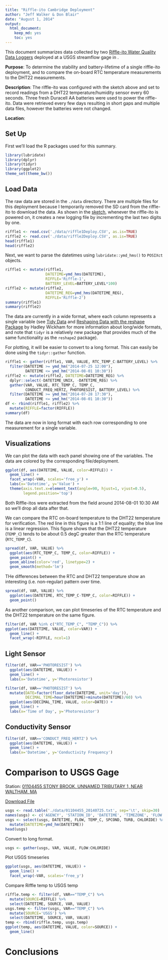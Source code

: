 ```yaml
---
title: "Riffle-ito Cambridge Deployment"
author: "Jeff Walker & Don Blair"
date: "August 1, 2014"
output:
  html_document:
    keep_md: yes
    toc: yes
---
```


This document summarizes data collected by two [Riffle-ito Water Quality Data Loggers](https://github.com/p-v-o-s/riffle-ito) deployed at a USGS streamflow gage in .

**Purpose**: To determine the stability and battery-lifetime of a single riffle-ito deployment, and to compare the on-board RTC temperature measurements to the DHT22 measurements.

**Description**: The riffle-ito was configured with the sketch above and set to record readings from a DHT22 temperature/humidity sensor every 60 seconds. Three fresh Duracell AA batteries were used to power the riffle-ito. Data were retrieved every few days resulting in short gaps and multiple data files, however the batteries were not changed.  

**Location**: 

## Set Up

First we'll load the R packages used for this summary.

```r
library(lubridate)
library(dplyr)
library(tidyr)
library(ggplot2)
theme_set(theme_bw())
```

## Load Data

The raw data are stored in the `./data` directory. There are multiple files for this 
deployment because I temporarily removed the SD card from the riffle-ito to download
the data. As shown in the [sketch](), whenever the riffle-ito is powered on, it creates a new logging file by incrementing the last two digits by one.

```r
riffle1 <- read.csv('./data/riffle1Deploy.CSV', as.is=TRUE)
riffle2 <- read.csv('./data/riffle2Deploy.CSV', as.is=TRUE)
head(riffle1)
head(riffle2)
```

Next, we want to parse the datetimes using `lubridate::ymd_hms()` to `POSIXct` objects.

```r
riffle1 <- mutate(riffle1,
                  DATETIME=ymd_hms(DATETIME),
                  RIFFLE='Riffle-1',
                  BATTERY_LEVEL=BATTERY_LEVEL*100)
riffle2 <- mutate(riffle2,
                  DATETIME_REG=ymd_hms(DATETIME_REG),
                  RIFFLE='Riffle-2')
summary(riffle1)
summary(riffle2)
```

The data are currently in a wide format, where each column represents a single variable (see [Tidy Data](http://vita.had.co.nz/papers/tidy-data.pdf) and [Reshaping Data with the reshape Package](http://www.jstatsoft.org/v21/i12/paper) by Hadley Wickham for more information about long/wide formats, and note that `tidyr` is a relatively new package that provides much of the same functionality as the `reshape2` package). 

For plotting, it will be easier to convert to a long format. This can easily be done using the `tidyr::gather` function.

```r
riffle1 <- gather(riffle1, VAR, VALUE, RTC_TEMP_C:BATTERY_LEVEL) %>%
  filter(DATETIME >= ymd_hm("2014-07-25 12:00"),
         DATETIME <= ymd_hm("2014-08-01 10:30"))
riffle2 <- mutate(riffle2, DATETIME=DATETIME_REG) %>%
  dplyr::select(-DATETIME_UNIX, -DATETIME_REG) %>%
  gather(VAR, VALUE, RTC_TEMP_C, TEMP_C, 
         CONDUCT_FREQ_HERTZ, PHOTORESIST, BATTERY_LEVEL) %>%
  filter(DATETIME >= ymd_hm("2014-07-28 17:30"),
         DATETIME <= ymd_hm("2014-08-01 10:30"))
df <- rbind(riffle1, riffle2) %>%
  mutate(RIFFLE=factor(RIFFLE))
summary(df)
```

The data are now in long format with each row corresponding to one measurement for a single variable.

## Visualizations

We can plot the data with each panel showing one of the variables. The data are colored by the corresponding file/deployment. 

```r
ggplot(df, aes(DATETIME, VALUE, color=RIFFLE)) +
  geom_line() +
  facet_wrap(~VAR, scales='free_y') +
  labs(x='Datetime', y='Value') +
  theme(axis.text.x=element_text(angle=90, hjust=1, vjust=0.5),
        legend.position='top')
```

Both Riffle-itos were extracted from the field around 2014-08-01 10:30 AM so we'll drop all data after that. 

We can compare the RTC on-board temperature to the DHT22 temperature for verification. The red line in this figure is a 1:1 line of equality; the blue line is a linear regression. This figure shows that the DHT22 temperature (`TEMP_C`) tends to be about 0.5 degC greater than the RTC temperature (`RTC_TEMP_C`).

```r
spread(df, VAR, VALUE) %>%
  ggplot(aes(RTC_TEMP_C, TEMP_C, color=RIFFLE)) +
  geom_point() +
  geom_abline(color='red', linetype=2) +
  geom_smooth(method='lm')
```

THe differences between the RTC and DHT22 temperature show an interesting (i.e. non-regular) pattern over time.

```r
spread(df, VAR, VALUE) %>%
  ggplot(aes(DATETIME, RTC_TEMP_C-TEMP_C, color=RIFFLE)) +
  geom_point()
```

As another comparison, we can plot timeseries of the RTC temperature and the DHT22 temperature on the same figure.

```r
filter(df, VAR %in% c("RTC_TEMP_C", "TEMP_C")) %>%
ggplot(aes(DATETIME, VALUE, color=VAR)) +
  geom_line() +
  facet_wrap(~RIFFLE, ncol=1)
```

## Light Sensor

```r
filter(df, VAR=='PHOTORESIST') %>%
  ggplot(aes(DATETIME, VALUE)) +
  geom_line() +
  labs(x='Datetime', y='Photoresistor')
```

```r
filter(df, VAR=='PHOTORESIST') %>%
  mutate(DATE=factor(floor_date(DATETIME, unit='day')),
         DECIMAL_TIME=hour(DATETIME)+minute(DATETIME)/60) %>%
  ggplot(aes(DECIMAL_TIME, VALUE, color=DATE)) +
  geom_line() +
  labs(x='Time of Day', y='Photoresistor')
```

## Conductivity Sensor

```r
filter(df, VAR=='CONDUCT_FREQ_HERTZ') %>%
  ggplot(aes(DATETIME, VALUE)) +
  geom_line() +
  labs(x='Datetime', y='Conductivity Frequency')
```

# Comparison to USGS Gage

Station: [01104455 STONY BROOK, UNNAMED TRIBUTARY 1, NEAR WALTHAM, MA](http://waterdata.usgs.gov/ma/nwis/uv/?site_no=01104455)

[Download File](http://waterdata.usgs.gov/ma/nwis/uv?cb_00060=on&cb_00010=on&cb_00095=on&cb_63680=on&cb_99404=on&format=rdb&site_no=01104455&period=&begin_date=2014-07-25&end_date=2014-08-01)

```r
usgs <- read.table('./data/01104455_20140725.txt', sep='\t', skip=30)
names(usgs) <- c('AGENCY', 'STATION_ID', 'DATETIME', 'TIMEZONE', 'FLOW', 'FLOW_FLAG', 'TEMP_C', 'TEMP_FLAG', 'SPCOND', 'SPCOND_FLAG', 'TURB', 'TURB_FLAG', 'CHLORIDE', 'CHLORIDE_FLAG')
usgs <- select(usgs, DATETIME, FLOW, TEMP_C, SPCOND, TURB, CHLORIDE) %>%
  mutate(DATETIME=ymd_hm(DATETIME))
head(usgs)
```

Convert to long format.

```r
usgs <- gather(usgs, VAR, VALUE, FLOW:CHLORIDE)
```

Plot USGS timeseries

```r
ggplot(usgs, aes(DATETIME, VALUE)) +
  geom_line() +
  facet_wrap(~VAR, scales='free_y')
```

Compare Riffle temp to USGS temp

```r
riffle.temp <- filter(df, VAR=="TEMP_C") %>%
  mutate(SOURCE=RIFFLE) %>%
  select(DATETIME, SOURCE, VAR, VALUE)
usgs.temp <- filter(usgs, VAR=="TEMP_C") %>%
  mutate(SOURCE='USGS') %>%
  select(DATETIME, SOURCE, VAR, VALUE)
temp <- rbind(riffle.temp, usgs.temp)
ggplot(temp, aes(DATETIME, VALUE, color=SOURCE)) +
  geom_line()
```


# Conclusions

